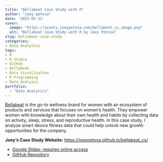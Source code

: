 ```yaml
---
title: "Bellabeat Case Study with R"
author: "joey petosa"
date: '2022-01-31'
cover: 
  image: "https://assets.joeypetosa.com/bellabeat_cs_image.png"
  alt: "Bellabeat Case Study with R by Joey Petosa"
slug: bellabeat-case-study
categories:
- Data Analytics
tags:
- R
- R Studio
- GitHub
- Bellabeat
- Data Visualization
- R Programming
- Data Analysis
portfolio:
  - "Data Analytics"
---
```


[Bellabeat](https://bellabeat.com/about/) is the go-to wellness brand for women with an ecosystem of products and services that focuses on women’s health. They empower women with knowledge about their own health and habits by collecting data on activity, sleep, stress, and reproductive health. In this case study, I analyze smart device fitness data that could help unlock new growth opportunities for the company.

**Joey's Case Study Website:** [https://joeypetosa.github.io/bellabeat_cs/](https://joeypetosa.github.io/bellabeat_cs/)  

* [Google Slides; requires online access](https://docs.google.com/presentation/d/1iUSOOkS2ltHPzK16cE9teWgOwfBGd1UAC1KaZ_ucew4/present?slide=id.p)  
* [GitHub Repository](https://github.com/joeypetosa/bellabeat_cs)  

